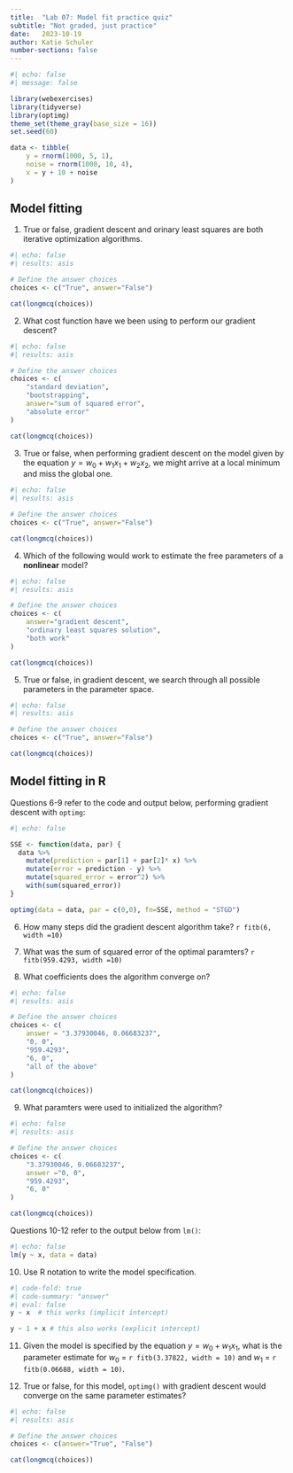 ```yaml
---
title:  "Lab 07: Model fit practice quiz"
subtitle: "Not graded, just practice"
date:   2023-10-19
author: Katie Schuler
number-sections: false
---
```


```r
#| echo: false
#| message: false

library(webexercises)
library(tidyverse)
library(optimg)
theme_set(theme_gray(base_size = 16))
set.seed(60)

data <- tibble(
    y = rnorm(1000, 5, 1), 
    noise = rnorm(1000, 10, 4), 
    x = y + 10 + noise
)
```

## Model fitting 

1. True or false, gradient descent and orinary least squares are both iterative optimization algorithms.

```r
#| echo: false
#| results: asis

# Define the answer choices
choices <- c("True", answer="False")

cat(longmcq(choices))

```


2. What cost function have we been using to perform our gradient descent? 

```r
#| echo: false
#| results: asis

# Define the answer choices
choices <- c(
    "standard deviation",
    "bootstrapping",
    answer="sum of squared error",
    "absolute error"
)

cat(longmcq(choices))
```

3. True or false, when performing gradient descent on the model given by the equation $y = w_0 + w_1x_1 + w_2x_2$, we might arrive at a local minimum and miss the global one.


```r
#| echo: false
#| results: asis

# Define the answer choices
choices <- c("True", answer="False")

cat(longmcq(choices))

```

4. Which of the following would work to estimate the free parameters of a **nonlinear** model? 


```r
#| echo: false
#| results: asis

# Define the answer choices
choices <- c(
    answer="gradient descent",
    "ordinary least squares solution",
    "both work"
)

cat(longmcq(choices))
```

5. True or false, in gradient descent, we search through all possible parameters in the parameter space. 

```r
#| echo: false
#| results: asis

# Define the answer choices
choices <- c("True", answer="False")

cat(longmcq(choices))

```


## Model fitting in R 

Questions 6-9 refer to the code and output below, performing gradient descent with `optimg`: 

```r
#| echo: false 

SSE <- function(data, par) {
  data %>%
    mutate(prediction = par[1] + par[2]* x) %>%
    mutate(error = prediction - y) %>%
    mutate(squared_error = error^2) %>%
    with(sum(squared_error))
}

```

```r
optimg(data = data, par = c(0,0), fn=SSE, method = "STGD")
```

6. How many steps did the gradient descent algorithm take? `r fitb(6, width =10)`

7. What was the sum of squared error of the optimal paramters?  `r fitb(959.4293, width =10)`

8. What coefficients does the algorithm converge on? 

```r
#| echo: false
#| results: asis

# Define the answer choices
choices <- c(
    answer = "3.37930046, 0.06683237",
    "0, 0",
    "959.4293", 
    "6, 0", 
    "all of the above"
)

cat(longmcq(choices))
```

9. What paramters were used to initialized the algorithm? 

```r
#| echo: false
#| results: asis

# Define the answer choices
choices <- c(
    "3.37930046, 0.06683237",
    answer ="0, 0",
    "959.4293", 
    "6, 0"
)

cat(longmcq(choices))
```

Questions 10-12 refer to the output below from `lm()`: 

```r
#| echo: false
lm(y ~ x, data = data)

```


10. Use R notation to write the model specification. 

```r
#| code-fold: true
#| code-summary: "answer"
#| eval: false
y ~ x  # this works (implicit intercept)

y ~ 1 + x # this also works (explicit intercept)

```


11. Given the model is specified by the equation $y = w_0+w_1x_1$, what is the parameter estimate for $w_0$ = `r fitb(3.37822, width = 10)` and $w_1$ = `r fitb(0.06688, width = 10)`. 


12. True or false, for this model, `optimg()` with gradient descent would converge on the same parameter estimates? 

```r
#| echo: false
#| results: asis

# Define the answer choices
choices <- c(answer="True", "False")

cat(longmcq(choices))

```


